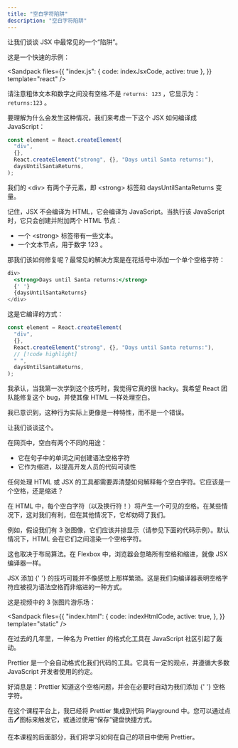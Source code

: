 ```yaml
---
title: "空白字符陷阱"
description: "空白字符陷阱"
---
```



让我们谈谈 JSX 中最常见的一个“陷阱”。

这是一个快速的示例：

<Sandpack
  files={{
    "index.js": { code: indexJsxCode, active: true },
  }}
  template="react"
/>

请注意粗体文本和数字之间没有空格.不是 `returns: 123` ，它显示为： `returns:123` 。

要理解为什么会发生这种情况，我们来考虑一下这个 JSX 如何编译成 JavaScript：

```js
const element = React.createElement(
  "div",
  {},
  React.createElement("strong", {}, "Days until Santa returns:"),
  daysUntilSantaReturns,
);
```

我们的 \<div\> 有两个子元素，即 \<strong\> 标签和 daysUntilSantaReturns 变量。

记住，JSX 不会编译为 HTML，它会编译为 JavaScript。当执行该 JavaScript 时，它只会创建并附加两个 HTML 节点：

- 一个 \<strong\> 标签带有一些文本。
- 一个文本节点，用于数字 123 。

那我们该如何修复呢？最常见的解决方案是在花括号中添加一个单个空格字符：

```jsx
div>
  <strong>Days until Santa returns:</strong>
  {' '}
  {daysUntilSantaReturns}
</div>
```

这是它编译的方式：

```js
const element = React.createElement(
  "div",
  {},
  React.createElement("strong", {}, "Days until Santa returns:"),
  // [!code highlight]
  " ",
  daysUntilSantaReturns,
);
```

我承认，当我第一次学到这个技巧时，我觉得它真的很 hacky。我希望 React 团队能修复这个 bug，并使其像 HTML 一样处理空白。

我已意识到，这种行为实际上更像是一种特性，而不是一个错误。

让我们谈谈这个。

<Accordions>
  <Accordion title="视频概要">

在网页中，空白有两个不同的用途：

- 它在句子中的单词之间创建语法空格字符
- 它作为缩进，以提高开发人员的代码可读性

任何处理 HTML 或 JSX 的工具都需要弄清楚如何解释每个空白字符。它应该是一个空格，还是缩进？

在 HTML 中，每个空白字符（以及换行符！）将产生一个可见的空格。在某些情况下，这对我们有利，但在其他情况下，它却妨碍了我们。

例如，假设我们有 3 张图像，它们应该并排显示（请参见下面的代码示例）。默认情况下，HTML 会在它们之间渲染一个空格字符。

这也取决于布局算法。在 Flexbox 中，浏览器会忽略所有空格和缩进，就像 JSX 编译器一样。

JSX 添加 \{' '\} 的技巧可能并不像感觉上那样繁琐。这是我们向编译器表明空格字符应被视为语法空格而非缩进的一种方式。

  </Accordion>
</Accordions>
这是视频中的 3 张图片游乐场：

<Sandpack
  files={{
    "index.html": {
      code: indexHtmlCode,
      active: true,
    },
  }}
  template="static"
/>

<Callout title="让 Prettier 格式化">
在过去的几年里，一种名为 Prettier 的格式化工具在 JavaScript 社区引起了轰动。

Prettier 是一个会自动格式化我们代码的工具。它具有一定的观点，并遵循大多数 JavaScript 开发者使用的约定。

好消息是：Prettier 知道这个空格问题，并会在必要时自动为我们添加 {' '} 空格字符。

在这个课程平台上，我已经将 Prettier 集成到代码 Playground 中。您可以通过点击🖊图标来触发它，或通过使用“保存”键盘快捷方式。

在本课程的后面部分，我们将学习如何在自己的项目中使用 Prettier。

</Callout>

